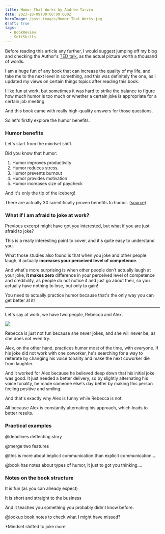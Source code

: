 ```yaml
---
title: Humor That Works by Andrew Tarvin
date: 2023-10-09T00:00:00.000Z
heroImage: /post-images/Humor That Works.jpg
draft: true
tags:
  - BookReview
  - SoftSkills
---
```


Before reading this article any further, I would suggest jumping off my blog and checking the Author's [TED talk](https://www.youtube.com/watch?v=6iFCm5ZokBI), as the actual picture worth a thousand of words.

I am a huge fun of any book that can increase the quality of my life, and take me to the next level in something, and this was definitely the one, as I updated my views on certain things topics after reading this book.

I like fun at work, but sometimes it was hard to strike the balance to figure how much humor is too much or whether a certain joke is appropriate for a certain job meeting.

And this book came with really high-quality answers for those questions.

So let's firstly explore the humor benefits.

### Humor benefits

Let's start from the mindset shift.

Did you know that humor:

1. Humor improves productivity
2. Humor reduces stress.
3. Humor prevents burnout
4. Humor provides motivation
5. Humor increases size of paycheck

And it's only the tip of the iceberg!

There are actually 30 scientifically proven benefits to humor. ([source](https://www.humorthatworks.com/benefits/30-benefits-of-humor-at-work/))

### What if I am afraid to joke at work?

Previous excerpt might have got you interested, but what if you are just afraid to joke?

This is a really interesting point to cover, and it's quite easy to understand you.

What those studies also found is that when you joke and other people laugh, it actually **increases your perceived level of competence**.

And what's more surprising is when other people don't actually laugh at your joke, **it makes zero** difference in your perceived level of competence and credibility, as people do not notice it and just go about their, so you actually have nothing to lose, but only to gain!

You need to actually practice humor because that's the only way you can get better at it!

***

Let's say at work, we have two people, Rebecca and Alex.

![](/post-images/humor-that-works-rebecca-and-alex-example.jpg)

Rebecca is just not fun because she never jokes, and she will never be, as she does not even try.

Alex, on the other hand, practices humor most of the time, with everyone. If his joke did not work with one coworker, he's searching for a way to reiterate by changing his voice tonality and make the next coworker die from laughter.

And it worked for Alex because he believed deep down that his initial joke was good. It just needed a better delivery, so by slightly alternating his voice tonality, he made someone else's day better by making this person feeling positive and smiling.

And that's exactly why Alex is funny while Rebecca is not.

All because Alex is constantly alternating his approach, which leads to better results.

### Practical examples

@deadlines deflecting story

@merge two features

@this is more about implicit communication than explicit communication....

@book has notes about types of humor, it just to got you thinking....

### Notes on the book structure

It is fun (as you can already expect)

It is short and straight to the business

And it teaches you something you probably didn't know before.

@lookup book notes to check what I might have missed?

\*Mindset shifted to joke more
